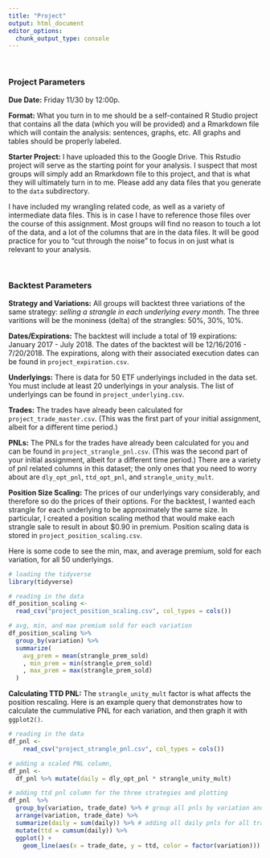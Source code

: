 ```yaml
---
title: "Project"
output: html_document
editor_options: 
  chunk_output_type: console
---
```


&nbsp;

### Project Parameters

**Due Date:** Friday 11/30 by 12:00p.

**Format:** What you turn in to me should be a self-contained R Studio project that contains all the data (which you will be provided) and a Rmarkdown file which will contain the analysis: sentences, graphs, etc.  All graphs and tables should be properly labeled.

**Starter Project:** I have uploaded this to the Google Drive. This Rstudio project will serve as the starting point for your analysis.  I suspect that most groups will simply add an Rmarkdown file to this project, and that is what they will ultimately turn in to me.  Please add any data files that you generate to the `data` subdirectory.

I have included my wrangling related code, as well as a variety of intermediate data files.  This is in case I have to reference those files over the course of this assignment.  Most groups will find no reason to touch a lot of the data, and a lot of the columns that are in the data files.  It will be good practice for you to "cut through the noise" to focus in on just what is relevant to your analysis.

&nbsp;

### Backtest Parameters

**Strategy and Variations:**  All groups will backtest three variations of the same strategy: *selling a strangle in each underlying every month*.  The three varitions will be the moniness (delta) of the strangles: 50%, 30%, 10%.

**Dates/Expirations:** The backtest will include a total of 19 expirations: January 2017 - July 2018.  The dates of the backtest will be 12/16/2016 - 7/20/2018.  The expirations, along with their associated execution dates can be found in `project_expiration.csv`.

**Underlyings:** There is data for 50 ETF underlyings included in the data set.  You must include at least 20 underlyings in your analysis.  The list of underlyings can be found in `project_underlying.csv`.

**Trades:** The trades have already been calculated for  `project_trade_master.csv`. (This was the first part of your initial assignment, albeit for a different time period.)

**PNLs:** The PNLs for the trades have already been calculated for you and can be found in `project_strangle_pnl.csv`. (This was the second part of your initial assignment, albeit for a different time period.)  There are a variety of pnl related columns in this dataset; the only ones that you need to worry about are `dly_opt_pnl`, `ttd_opt_pnl`, and `strangle_unity_mult`.

**Position Size Scaling:** The prices of our underlyings vary considerably, and therefore so do the prices of their options.  For the backtest, I wanted each strangle for each underlying to be approximately the same size.  In particular, I created a position scaling method that would make each strangle sale to result in about $0.90 in premium. Position scaling data is stored in `project_position_scaling.csv`. 

Here is some code to see the min, max, and average premium, sold for each variation, for all 50 underlyings.

```r
# loading the tidyverse
library(tidyverse)
```

```r
# reading in the data
df_position_scaling <- 
  read_csv("project_position_scaling.csv", col_types = cols())

# avg, min, and max premium sold for each variation
df_position_scaling %>% 
  group_by(variation) %>% 
  summarize(
    avg_prem = mean(strangle_prem_sold)
    , min_prem = min(strangle_prem_sold)
    , max_prem = max(strangle_prem_sold)
  )
```


**Calculating TTD PNL:** The `strangle_unity_mult` factor is what affects the position rescaling.  Here is an example query that demonstrates how to calculate the cummulative PNL for each variation, and then graph it with `ggplot2()`.

<!-- fig.height = 4.5, fig.width=6.67, out.width="100%" -->
```r
# reading in the data  
df_pnl <- 
    read_csv("project_strangle_pnl.csv", col_types = cols())

# adding a scaled PNL column, 
df_pnl <- 
  df_pnl %>% mutate(daily = dly_opt_pnl * strangle_unity_mult)

# adding ttd pnl column for the three strategies and plotting
df_pnl  %>%  
  group_by(variation, trade_date) %>% # group all pnls by variation and day
  arrange(variation, trade_date) %>%  
  summarize(daily = sum(daily)) %>% # adding all daily pnls for all trades  
  mutate(ttd = cumsum(daily)) %>%  
  ggplot() +
    geom_line(aes(x = trade_date, y = ttd, color = factor(variation)))
```

